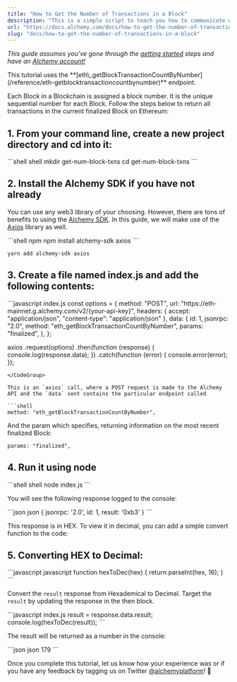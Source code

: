 ```yaml
---
title: "How to Get the Number of Transactions in a Block"
description: "This is a simple script to teach you how to communicate with the blockchain and read the number of transactions in a block."
url: "https://docs.alchemy.com/docs/how-to-get-the-number-of-transactions-in-a-block"
slug: "docs/how-to-get-the-number-of-transactions-in-a-block"
---
```


*This guide assumes you've gone through the [getting started](https://alchemyenterprisegroup.readme.io/docs/alchemy-quickstart-guide) steps and have an [Alchemy account!](https://dashboard.alchemy.com/signup/?a=50d2691677)*

<Info>
  This tutorial uses the **[eth\_getBlockTransactionCountByNumber](/reference/eth-getblocktransactioncountbynumber)** endpoint.
</Info>

Each Block in a Blockchain is assigned a block number. It is the unique sequential number for each Block. Follow the steps below to return all transactions in the current finalized Block on Ethereum:

## 1. From your command line, create a new project directory and cd into it:

<CodeGroup>
  ```shell shell
  mkdir get-num-block-txns
  cd get-num-block-txns
  ```
</CodeGroup>

## 2. Install the Alchemy SDK if you have not already

You can use any web3 library of your choosing. However, there are tons of benefits to using the [Alchemy SDK](/reference/alchemy-sdk-quickstart). In this guide, we will make use of the [Axios](https://www.npmjs.com/package/axios) library as well.

<CodeGroup>
  ```shell npm
  npm install alchemy-sdk axios
  ```

  ```text yarn
  yarn add alchemy-sdk axios
  ```
</CodeGroup>

## 3. Create a file named index.js and add the following contents:

<CodeGroup>
  ```javascript index.js
  const options = {
    method: "POST",
    url: "https://eth-mainnet.g.alchemy.com/v2/{your-api-key}",
    headers: { accept: "application/json", "content-type": "application/json" },
    data: {
      id: 1,
      jsonrpc: "2.0",
      method: "eth_getBlockTransactionCountByNumber",
      params: "finalized",
    },
  };

  axios
    .request(options)
    .then(function (response) {
         console.log(response.data);
    })
    .catch(function (error) {
      console.error(error);
    });
  ```
</CodeGroup>

This is an `axios` call, where a POST request is made to the Alchemy API and the `data` sent contains the particular endpoint called

```shell
method: "eth_getBlockTransactionCountByNumber",
```

And the param which specifies, returning information on the most recent finalized Block:

```shell
params: "finalized",
```

## 4. Run it using node

<CodeGroup>
  ```shell shell
  node index.js
  ```
</CodeGroup>

You will see the following response logged to the console:

<CodeGroup>
  ```json json
  { jsonrpc: '2.0', id: 1, result: '0xb3' }
  ```
</CodeGroup>

This response is in HEX. To view it in decimal, you can add a simple convert function to the code:

## 5. Converting HEX to Decimal:

<CodeGroup>
  ```javascript javascript
  function hexToDec(hex) {
    return parseInt(hex, 16);
  }
  ```
</CodeGroup>

Convert the `result` response from Hexademical to Decimal. Target the `result` by updating the response in the then block.

<CodeGroup>
  ```javascript index.js
   result = response.data.result;
   console.log(hexToDec(result));
  ```
</CodeGroup>

The result will be returned as a number in the console:

<CodeGroup>
  ```json json
  179
  ```
</CodeGroup>

Once you complete this tutorial, let us know how your experience was or if you have any feedback by tagging us on Twitter [@alchemyplatform](https://twitter.com/AlchemyPlatform)! 🎉
